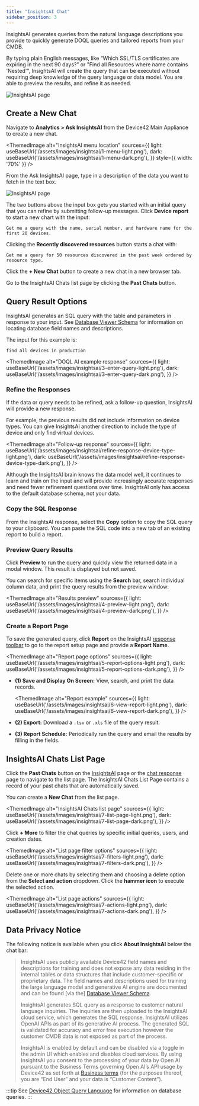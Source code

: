 ```yaml
---
title: "InsightsAI Chat"
sidebar_position: 3
---
```



InsightsAI generates queries from the natural language descriptions you provide to quickly generate DOQL queries and tailored reports from your CMDB. 

By typing plain English messages, like “Which SSL/TLS certificates are expiring in the next 90 days?” or "Find all Resources where name contains 'Nested'", InsightsAI will create the query that can be executed without requiring deep knowledge of the query language or data model. You are able to preview the results, and refine it as needed.

![InsightsAI page](/assets/images/insightsai/ui-insights-chat.png)

## Create a New Chat

Navigate to **Analytics > Ask InsightsAI** from the Device42 Main Appliance to create a new chat. 

<ThemedImage
  alt="InsightsAI menu location"
  sources={{
    light: useBaseUrl('/assets/images/insightsai/1-menu-light.png'),
    dark: useBaseUrl('/assets/images/insightsai/1-menu-dark.png'),
  }}
  style={{ width: '70%' }} 
/>

From the Ask InsightsAI page, type in a description of the data you want to fetch in the text box.

![InsightsAI page](/assets/images/insightsai/ui-insights-page.png)

The two buttons above the input box gets you started with an initial query that you can refine by submitting follow-up messages. Click **Device report** to start a new chart with the input:

```
Get me a query with the name, serial number, and hardware name for the first 20 devices.
```

Clicking the **Recently discovered resources** button starts a chat with:

```
Get me a query for 50 resources discovered in the past week ordered by resource type.
```

Click the **+ New Chat** button to create a new chat in a new browser tab. 

Go to the InsightsAI Chats list page by clicking the **Past Chats** button.

## Query Result Options

InsightsAI generates an SQL query with the table and parameters in response to your input. See [Database Viewer Schema](db-viewer-schema.md) for information on locating database field names and descriptions.

The input for this example is:

```
find all devices in production
```

<ThemedImage
  alt="DOQL AI example response"
  sources={{
    light: useBaseUrl('/assets/images/insightsai/3-enter-query-light.png'),
    dark: useBaseUrl('/assets/images/insightsai/3-enter-query-dark.png'),
  }}
/>

### Refine the Responses

If the data or query needs to be refined, ask a follow-up question, InsightsAI will provide a new response.  

For example, the previous results did not include information on device types. You can give InsightsAI another direction to include the type of device and only find virtual devices.

<ThemedImage
  alt="Follow-up response"
  sources={{
    light: useBaseUrl('/assets/images/insightsai/refine-response-device-type-light.png'),
    dark: useBaseUrl('/assets/images/insightsai/refine-response-device-type-dark.png'),
  }}
/>

Although the InsightsAI brain knows the data model well, it continues to learn and train on the input and will provide increasingly accurate responses and need fewer refinement questions over time. InsightsAI only has access to the default database schema, not your data. 

### Copy the SQL Response

From the InsightsAI response, select the **Copy** option to copy the SQL query to your clipboard. You can paste the SQL code into a new tab of an existing report to build a report.

### Preview Query Results

Click **Preview** to run the query and quickly view the returned data in a modal window. This result is displayed but not saved.

You can search for specific items using the **Search** bar, search individual column data, and print the query results from the preview window:

<ThemedImage
  alt="Results preview"
  sources={{
    light: useBaseUrl('/assets/images/insightsai/4-preview-light.png'),
    dark: useBaseUrl('/assets/images/insightsai/4-preview-dark.png'),
  }}
/>

### Create a Report Page

To save the generated query, click **Report** on the InsightsAI [response toolbar](#query-result-options) to go to the report setup page and provide a **Report Name**.

<ThemedImage
  alt="Report page options"
  sources={{
    light: useBaseUrl('/assets/images/insightsai/5-report-options-light.png'),
    dark: useBaseUrl('/assets/images/insightsai/5-report-options-dark.png'),
  }}
/>

- **(1) Save and Display On Screen:**  View, search, and print the data records.
  
    <ThemedImage
    alt="Report example"
    sources={{
        light: useBaseUrl('/assets/images/insightsai/6-view-report-light.png'),
        dark: useBaseUrl('/assets/images/insightsai/6-view-report-dark.png'),
    }}
    />    

- **(2) Export:** Download a `.tsv` or `.xls` file of the query result. 
- **(3) Report Schedule:** Periodically run the query and email the results by filling in the fields.

## InsightsAI Chats List Page

Click the **Past Chats** button on the [InsightsAI](#create-a-new-chat) page or the [chat response](#query-result-options) page to navigate to the list page. The InsightsAI Chats List Page contains a record of your past chats that are automatically saved. 

You can create a **New Chat** from the list page.

<ThemedImage
  alt="InsightsAI Chats list page"
  sources={{
    light: useBaseUrl('/assets/images/insightsai/7-list-page-light.png'),
    dark: useBaseUrl('/assets/images/insightsai/7-list-page-dark.png'),
  }}
/>

Click **+ More** to filter the chat queries by specific initial queries, users, and creation dates.

<ThemedImage
  alt="List page filter options"
  sources={{
    light: useBaseUrl('/assets/images/insightsai/7-filters-light.png'),
    dark: useBaseUrl('/assets/images/insightsai/7-filters-dark.png'),
  }}
/>

Delete one or more chats by selecting them and choosing a delete option from the **Select and action** dropdown. Click the **hammer icon** to execute the selected action.

<ThemedImage
  alt="List page actions"
  sources={{
    light: useBaseUrl('/assets/images/insightsai/7-actions-light.png'),
    dark: useBaseUrl('/assets/images/insightsai/7-actions-dark.png'),
  }}
/>

## Data Privacy Notice

The following notice is available when you click **About InsightsAI** below the chat bar:

> InsightsAI uses publicly available Device42 field names and descriptions for training and does not expose any data residing in the internal tables or data structures that include customer-specific or proprietary data. The field names and descriptions used for training the large language model and generative AI engine are documented and can be found [via the] [Database Viewer Schema](https://docs.device42.com/reports/device42-doql/db-viewer-schema/).
>
>InsightsAI generates SQL query as a response to customer natural language inquiries. The inquiries are then uploaded to the InsightsAI cloud service, which generates the SQL response. InsightsAI utilizes OpenAI APIs as part of its generative AI process. The generated SQL is validated for accuracy and error free execution however the customer CMDB data is not exposed as part of the process.
>
>InsightsAI is enabled by default and can be disabled via a toggle in the admin UI which enables and disables cloud services. By using InsightsAI you consent to the processing of your data by Open AI pursuant to the Business Terms governing Open AI’s API usage by Device42 as set forth at [Business terms](https://openai.com/policies/business-terms/) (for the purposes thereof, you are “End User” and your data is “Customer Content”).

:::tip
See [Device42 Object Query Language](index.md) for information on database queries.
:::
